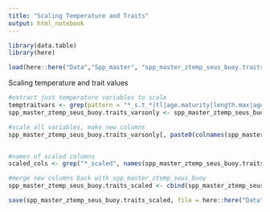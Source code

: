 ```yaml
---
title: "Scaling Temperature and Traits"
output: html_notebook
---
```


```r
library(data.table)
library(here)

load(here::here("Data","Spp_master", "spp_master_ztemp_seus_buoy.traits.RData"))
```

Scaling temperature and trait values
```r

#extract just temperature variables to scale
temptraitvars <- grep(pattern = "*_s.t_*|tl|age.maturity|length.max|age.max",colnames(spp_master_ztemp_seus_buoy.traits), value = T)
spp_master_ztemp_seus_buoy.traits_varsonly <- spp_master_ztemp_seus_buoy.traits[,..temptraitvars][,level.tl:= NULL] #picked up level.tl column from query above, delete here

#scale all variables, make new columns
spp_master_ztemp_seus_buoy.traits_varsonly[, paste0(colnames(spp_master_ztemp_seus_buoy.traits_varsonly), "_scaled") := lapply(.SD, function(x) as.vector(scale(x))), .SDcols = colnames(spp_master_ztemp_seus_buoy.traits_varsonly)]


#names of scaled columns
scaled_cols <- grep("*_scaled", names(spp_master_ztemp_seus_buoy.traits_varsonly), value = T)

#merge new columns back with spp_master_ztemp_seus_buoy
spp_master_ztemp_seus_buoy.traits_scaled <- cbind(spp_master_ztemp_seus_buoy.traits, spp_master_ztemp_seus_buoy.traits_varsonly[,scaled_cols, with = FALSE])

save(spp_master_ztemp_seus_buoy.traits_scaled, file = here::here("Data","Spp_master", "spp_master_ztemp_seus_buoy.traits_scaled.RData"))
```


